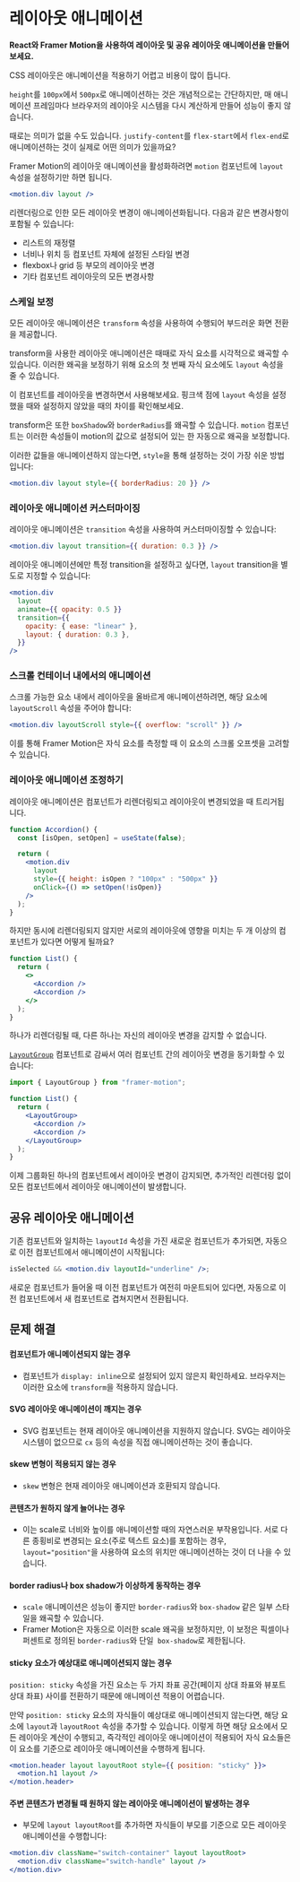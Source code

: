 
# 레이아웃 애니메이션

**React와 Framer Motion을 사용하여 레이아웃 및 공유 레이아웃 애니메이션을 만들어보세요.**

CSS 레이아웃은 애니메이션을 적용하기 어렵고 비용이 많이 듭니다.

`height`를 `100px`에서 `500px`로 애니메이션하는 것은 개념적으로는 간단하지만, 매 애니메이션 프레임마다 브라우저의 레이아웃 시스템을 다시 계산하게 만들어 성능이 좋지 않습니다.

때로는 의미가 없을 수도 있습니다. `justify-content`를 `flex-start`에서 `flex-end`로 애니메이션하는 것이 실제로 어떤 의미가 있을까요?

<IFrameEmbed sandboxId="framer-motion-2-layout-animations-kij8p" />

Framer Motion의 레이아웃 애니메이션을 활성화하려면 `motion` 컴포넌트에 `layout` 속성을 설정하기만 하면 됩니다.

```jsx
<motion.div layout />
```

리렌더링으로 인한 모든 레이아웃 변경이 애니메이션화됩니다. 다음과 같은 변경사항이 포함될 수 있습니다:

- 리스트의 재정렬
- 너비나 위치 등 컴포넌트 자체에 설정된 스타일 변경
- flexbox나 grid 등 부모의 레이아웃 변경
- 기타 컴포넌트 레이아웃의 모든 변경사항

### 스케일 보정

모든 레이아웃 애니메이션은 `transform` 속성을 사용하여 수행되어 부드러운 화면 전환을 제공합니다.

transform을 사용한 레이아웃 애니메이션은 때때로 자식 요소를 시각적으로 왜곡할 수 있습니다. 이러한 왜곡을 보정하기 위해 요소의 첫 번째 자식 요소에도 `layout` 속성을 줄 수 있습니다.

이 컴포넌트를 레이아웃을 변경하면서 사용해보세요. 핑크색 점에 `layout` 속성을 설정했을 때와 설정하지 않았을 때의 차이를 확인해보세요.

<IFrameEmbed sandboxId="framer-motion-2-scale-correction-z4tgr" />

transform은 또한 `boxShadow`와 `borderRadius`를 왜곡할 수 있습니다. `motion` 컴포넌트는 이러한 속성들이 motion의 값으로 설정되어 있는 한 자동으로 왜곡을 보정합니다.

이러한 값들을 애니메이션하지 않는다면, `style`을 통해 설정하는 것이 가장 쉬운 방법입니다:

```jsx
<motion.div layout style={{ borderRadius: 20 }} />
```

### 레이아웃 애니메이션 커스터마이징

레이아웃 애니메이션은 `transition` 속성을 사용하여 커스터마이징할 수 있습니다:

```jsx
<motion.div layout transition={{ duration: 0.3 }} />
```

레이아웃 애니메이션에만 특정 transition을 설정하고 싶다면, `layout` transition을 별도로 지정할 수 있습니다:

```jsx
<motion.div
  layout
  animate={{ opacity: 0.5 }}
  transition={{
    opacity: { ease: "linear" },
    layout: { duration: 0.3 },
  }}
/>
```

### 스크롤 컨테이너 내에서의 애니메이션

스크롤 가능한 요소 내에서 레이아웃을 올바르게 애니메이션하려면, 해당 요소에 `layoutScroll` 속성을 주어야 합니다:

```jsx
<motion.div layoutScroll style={{ overflow: "scroll" }} />
```

이를 통해 Framer Motion은 자식 요소를 측정할 때 이 요소의 스크롤 오프셋을 고려할 수 있습니다.

### 레이아웃 애니메이션 조정하기

레이아웃 애니메이션은 컴포넌트가 리렌더링되고 레이아웃이 변경되었을 때 트리거됩니다.

```jsx
function Accordion() {
  const [isOpen, setOpen] = useState(false);

  return (
    <motion.div
      layout
      style={{ height: isOpen ? "100px" : "500px" }}
      onClick={() => setOpen(!isOpen)}
    />
  );
}
```

하지만 동시에 리렌더링되지 않지만 서로의 레이아웃에 영향을 미치는 두 개 이상의 컴포넌트가 있다면 어떻게 될까요?

```jsx
function List() {
  return (
    <>
      <Accordion />
      <Accordion />
    </>
  );
}
```

하나가 리렌더링될 때, 다른 하나는 자신의 레이아웃 변경을 감지할 수 없습니다.

[`LayoutGroup`](https://www.framer.com/developers/) 컴포넌트로 감싸서 여러 컴포넌트 간의 레이아웃 변경을 동기화할 수 있습니다:

```jsx
import { LayoutGroup } from "framer-motion";

function List() {
  return (
    <LayoutGroup>
      <Accordion />
      <Accordion />
    </LayoutGroup>
  );
}
```

이제 그룹화된 하나의 컴포넌트에서 레이아웃 변경이 감지되면, 추가적인 리렌더링 없이 모든 컴포넌트에서 레이아웃 애니메이션이 발생합니다.

## 공유 레이아웃 애니메이션

기존 컴포넌트와 일치하는 `layoutId` 속성을 가진 새로운 컴포넌트가 추가되면, 자동으로 이전 컴포넌트에서 애니메이션이 시작됩니다:

```jsx
isSelected && <motion.div layoutId="underline" />;
```

<IFrameEmbed sandboxId="framer-motion-layout-animations-snxgv" />

새로운 컴포넌트가 들어올 때 이전 컴포넌트가 여전히 마운트되어 있다면, 자동으로 이전 컴포넌트에서 새 컴포넌트로 겹쳐지면서 전환됩니다.

## 문제 해결

#### 컴포넌트가 애니메이션되지 않는 경우

- 컴포넌트가 `display: inline`으로 설정되어 있지 않은지 확인하세요. 브라우저는 이러한 요소에 `transform`을 적용하지 않습니다.

#### SVG 레이아웃 애니메이션이 깨지는 경우

- SVG 컴포넌트는 현재 레이아웃 애니메이션을 지원하지 않습니다. SVG는 레이아웃 시스템이 없으므로 `cx` 등의 속성을 직접 애니메이션하는 것이 좋습니다.

#### skew 변형이 적용되지 않는 경우

- `skew` 변형은 현재 레이아웃 애니메이션과 호환되지 않습니다.

#### 콘텐츠가 원하지 않게 늘어나는 경우

- 이는 scale로 너비와 높이를 애니메이션할 때의 자연스러운 부작용입니다. 서로 다른 종횡비로 변경되는 요소(주로 텍스트 요소)를 포함하는 경우, `layout="position"`을 사용하여 요소의 위치만 애니메이션하는 것이 더 나을 수 있습니다.

#### border radius나 box shadow가 이상하게 동작하는 경우

- `scale` 애니메이션은 성능이 좋지만 `border-radius`와 `box-shadow` 같은 일부 스타일을 왜곡할 수 있습니다.
- Framer Motion은 자동으로 이러한 scale 왜곡을 보정하지만, 이 보정은 픽셀이나 퍼센트로 정의된 `border-radius`와 단일` box-shadow`로 제한됩니다.

#### sticky 요소가 예상대로 애니메이션되지 않는 경우

`position: sticky` 속성을 가진 요소는 두 가지 좌표 공간(페이지 상대 좌표와 뷰포트 상대 좌표) 사이를 전환하기 때문에 애니메이션 적용이 어렵습니다.

만약 `position: sticky` 요소의 자식들이 예상대로 애니메이션되지 않는다면, 해당 요소에 `layout`과 `layoutRoot` 속성을 추가할 수 있습니다. 이렇게 하면 해당 요소에서 모든 레이아웃 계산이 수행되고, 즉각적인 레이아웃 애니메이션이 적용되어 자식 요소들은 이 요소를 기준으로 레이아웃 애니메이션을 수행하게 됩니다.

```jsx
<motion.header layout layoutRoot style={{ position: "sticky" }}>
  <motion.h1 layout />
</motion.header>
```

#### 주변 콘텐츠가 변경될 때 원하지 않는 레이아웃 애니메이션이 발생하는 경우

- 부모에 `layout layoutRoot`를 추가하면 자식들이 부모를 기준으로 모든 레이아웃 애니메이션을 수행합니다:

```jsx
<motion.div className="switch-container" layout layoutRoot>
  <motion.div className="switch-handle" layout />
</motion.div>
```
